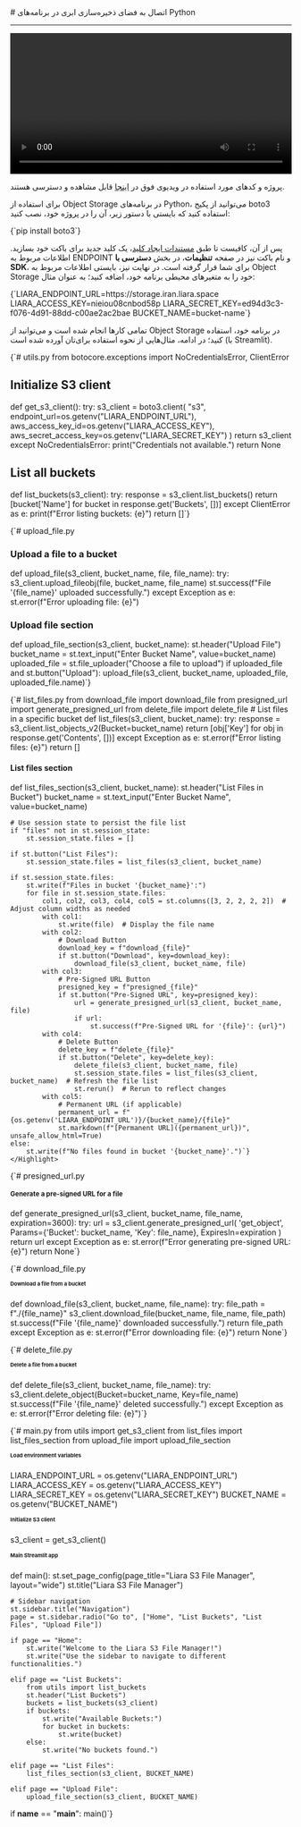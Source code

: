 

<Layout>
<Head>
<title>مستندات اتصال به Object Storage در Python - لیارا</title>
<meta property="og:title" content="مستندات خدمات رایانش ابری لیارا" />
<meta property="og:description" content="مستندات مربوط به اتصال به فضای ذخیره‌سازی ابری یا Object Storage با AWS SDK S3 در Python در لیارا"  />
</Head>
# اتصال به فضای ذخیره‌سازی ابری در برنامه‌های Python
<hr className="mb-2" />

<video
  src="https://media.liara.ir/python/python-object-storage.mp4"
  controls="controls"
  className="block w-full"
  width="100%"
/>

<div className="h-2" />
<Alert variant="success">
<p>
پروژه و کدهای مورد استفاده در ویدیوی فوق در <a href="https://github.com/liara-cloud/python-getting-started/tree/objectStorage" className="text-[#2196f3] ">اینجا</a> قابل مشاهده و دسترسی هستند.
</p>
</Alert>

برای استفاده از Object Storage در برنامه‌های Python، می‌توانید از 
پکیج <Important>boto3</Important> استفاده کنید که بایستی با دستور زیر، آن را در پروژه خود، نصب کنید:

<div className="h-2" />
<div dir='ltr'>
    <Highlight className="bash">
        {`pip install boto3`}
    </Highlight>
</div>
<div className="h-2" />

پس از آن، کافیست تا طبق <a href="/object-storage/how-tos/create-key" className="text-[#2196f3] ">مستندات ایجاد کلید</a>، یک کلید جدید برای باکت خود بسازید.
اطلاعات مربوط به ENDPOINT و نام باکت نیز در صفحه **تنظیمات**، در بخش **دسترسی با SDK**، 
برای شما قرار گرفته است.
در نهایت نیز، بایستی 
اطلاعات مربوط به Object Storage خود را 
به متغیرهای محیطی برنامه خود، اضافه کنید؛ به عنوان مثال:

<div className="h-2" />
<div dir='ltr'>
    <Highlight className="bash">
        {`LIARA_ENDPOINT_URL=https://storage.iran.liara.space
LIARA_ACCESS_KEY=nieiou08cnbod58p
LIARA_SECRET_KEY=ed94d3c3-f076-4d91-88dd-c00ae2ac2bae
BUCKET_NAME=bucket-name`}
    </Highlight>
</div>
<div className="h-2" />

تمامی کارها انجام شده است و می‌توانید از Object Storage در برنامه خود، استفاده کنید؛
در ادامه، مثال‌هایی از نحوه استفاده برای‌تان آورده شده است (با Streamlit).

<Section id="s3-client" title="ایجاد کلاینت S3 و لیست کردن باکت‌ها" />
<div className="h-2" />
<div dir='ltr'>
    <Highlight className="py">
        {`# utils.py
from botocore.exceptions import NoCredentialsError, ClientError

# Initialize S3 client
def get_s3_client():
    try:
        s3_client = boto3.client(
            "s3",
            endpoint_url=os.getenv("LIARA_ENDPOINT_URL"),
            aws_access_key_id=os.getenv("LIARA_ACCESS_KEY"),
            aws_secret_access_key=os.getenv("LIARA_SECRET_KEY")
        )
        return s3_client
    except NoCredentialsError:
        print("Credentials not available.")
        return None

# List all buckets
def list_buckets(s3_client):
    try:
        response = s3_client.list_buckets()
        return [bucket['Name'] for bucket in response.get('Buckets', [])]
    except ClientError as e:
        print(f"Error listing buckets: {e}")
        return []`}
    </Highlight>
</div>
<div className="h-2" />


<Section id="upload" title="آپلود فایل" />
<div className="h-2" />
<div dir='ltr'>
    <Highlight className="py">
        {`# upload_file.py

# Upload a file to a bucket
def upload_file(s3_client, bucket_name, file, file_name):
    try:
        s3_client.upload_fileobj(file, bucket_name, file_name)
        st.success(f"File '{file_name}' uploaded successfully.")
    except Exception as e:
        st.error(f"Error uploading file: {e}")

# Upload file section
def upload_file_section(s3_client, bucket_name):
    st.header("Upload File")
    bucket_name = st.text_input("Enter Bucket Name", value=bucket_name)
    uploaded_file = st.file_uploader("Choose a file to upload")
    if uploaded_file and st.button("Upload"):
        upload_file(s3_client, bucket_name, uploaded_file, uploaded_file.name)`}
    </Highlight>
</div>
<div className="h-2" />

<Section id="list" title="لیست کردن فایل‌ها" />
<div className="h-2" />
<div dir='ltr'>
    <Highlight className="py">
        {`# list_files.py
from download_file import download_file
from presigned_url import generate_presigned_url
from delete_file import delete_file
# List files in a specific bucket
def list_files(s3_client, bucket_name):
    try:
        response = s3_client.list_objects_v2(Bucket=bucket_name)
        return [obj['Key'] for obj in response.get('Contents', [])]
    except Exception as e:
        st.error(f"Error listing files: {e}")
        return []

# List files section
def list_files_section(s3_client, bucket_name):
    st.header("List Files in Bucket")
    bucket_name = st.text_input("Enter Bucket Name", value=bucket_name)

    # Use session state to persist the file list
    if "files" not in st.session_state:
        st.session_state.files = []

    if st.button("List Files"):
        st.session_state.files = list_files(s3_client, bucket_name)

    if st.session_state.files:
        st.write(f"Files in bucket '{bucket_name}':")
        for file in st.session_state.files:
            col1, col2, col3, col4, col5 = st.columns([3, 2, 2, 2, 2])  # Adjust column widths as needed
            with col1:
                st.write(file)  # Display the file name
            with col2:
                # Download Button
                download_key = f"download_{file}"
                if st.button("Download", key=download_key):
                    download_file(s3_client, bucket_name, file)
            with col3:
                # Pre-Signed URL Button
                presigned_key = f"presigned_{file}"
                if st.button("Pre-Signed URL", key=presigned_key):
                    url = generate_presigned_url(s3_client, bucket_name, file)
                    if url:
                        st.success(f"Pre-Signed URL for '{file}': {url}")
            with col4:
                # Delete Button
                delete_key = f"delete_{file}"
                if st.button("Delete", key=delete_key):
                    delete_file(s3_client, bucket_name, file)
                    st.session_state.files = list_files(s3_client, bucket_name)  # Refresh the file list
                    st.rerun()  # Rerun to reflect changes
            with col5:
                # Permanent URL (if applicable)
                permanent_url = f"{os.getenv('LIARA_ENDPOINT_URL')}/{bucket_name}/{file}"
                st.markdown(f"[Permanent URL]({permanent_url})", unsafe_allow_html=True)
    else:
        st.write(f"No files found in bucket '{bucket_name}'.")`}
    </Highlight>
</div>
<div className="h-2" />

<Section id="presigned-url" title="دریافت لینک موقت دانلود فایل" />
<div className="h-2" />
<div dir='ltr'>
    <Highlight className="py">
        {`# presigned_url.py

# Generate a pre-signed URL for a file
def generate_presigned_url(s3_client, bucket_name, file_name, expiration=3600):
    try:
        url = s3_client.generate_presigned_url(
            'get_object',
            Params={'Bucket': bucket_name, 'Key': file_name},
            ExpiresIn=expiration
        )
        return url
    except Exception as e:
        st.error(f"Error generating pre-signed URL: {e}")
        return None`}
    </Highlight>
</div>
<div className="h-2" />

<Section id="download" title="دانلود فایل" />
<div className="h-2" />
<div dir='ltr'>
    <Highlight className="py">
        {`# download_file.py

# Download a file from a bucket
def download_file(s3_client, bucket_name, file_name):
    try:
        file_path = f"./{file_name}"
        s3_client.download_file(bucket_name, file_name, file_path)
        st.success(f"File '{file_name}' downloaded successfully.")
        return file_path
    except Exception as e:
        st.error(f"Error downloading file: {e}")
        return None`}
    </Highlight>
</div>
<div className="h-2" />

<Section id="delete" title="حذف فایل" />
<div className="h-2" />
<div dir='ltr'>
    <Highlight className="py">
        {`# delete_file.py

# Delete a file from a bucket
def delete_file(s3_client, bucket_name, file_name):
    try:
        s3_client.delete_object(Bucket=bucket_name, Key=file_name)
        st.success(f"File '{file_name}' deleted successfully.")
    except Exception as e:
        st.error(f"Error deleting file: {e}")`}
    </Highlight>
</div>
<div className="h-2" />


<Section id="main" title="کد اصلی برای استفاده از قابلیت‌ها" />
<div className="h-2" />
<div dir='ltr'>
    <Highlight className="py">
        {`# main.py
from utils import get_s3_client
from list_files import list_files_section
from upload_file import upload_file_section

# Load environment variables
LIARA_ENDPOINT_URL = os.getenv("LIARA_ENDPOINT_URL")
LIARA_ACCESS_KEY = os.getenv("LIARA_ACCESS_KEY")
LIARA_SECRET_KEY = os.getenv("LIARA_SECRET_KEY")
BUCKET_NAME = os.getenv("BUCKET_NAME")

# Initialize S3 client
s3_client = get_s3_client()

# Main Streamlit app
def main():
    st.set_page_config(page_title="Liara S3 File Manager", layout="wide")
    st.title("Liara S3 File Manager")

    # Sidebar navigation
    st.sidebar.title("Navigation")
    page = st.sidebar.radio("Go to", ["Home", "List Buckets", "List Files", "Upload File"])

    if page == "Home":
        st.write("Welcome to the Liara S3 File Manager!")
        st.write("Use the sidebar to navigate to different functionalities.")

    elif page == "List Buckets":
        from utils import list_buckets
        st.header("List Buckets")
        buckets = list_buckets(s3_client)
        if buckets:
            st.write("Available Buckets:")
            for bucket in buckets:
                st.write(bucket)
        else:
            st.write("No buckets found.")

    elif page == "List Files":
        list_files_section(s3_client, BUCKET_NAME)

    elif page == "Upload File":
        upload_file_section(s3_client, BUCKET_NAME)

if __name__ == "__main__":
    main()`}
    </Highlight>
</div>
<div className="h-2" />

</Layout>